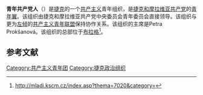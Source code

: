 {{Infobox political youth organization
 | name           = Young Communists
 | native_name    = Mladí komunisté
 | colorcode      = {{party color|Communist Party of Bohemia and Moravia}}
 | logo           = 
 | chairman       = Petra Prokšanová
 | founded        = 
 | ideology       = [[共产主义|共产主义]]<br>[[社会主义|社会主义]]
 | headquarters   = [[布拉格|布拉格]]
 | mother party   = [[捷克和摩拉维亚共产党|捷克和摩拉维亚共产党]]
 | international  = 
 | regional1_type = 
 | regional1_name = 
 | national       = 
 | website        = http://mladi.kscm.cz
}}
'''青年共产党人'''（{{lang-cs|Mladí komunisté}}）是[[捷克|捷克]]的一个[[共产主义|共产主义]]青年组织，是[[捷克和摩拉维亚共产党|捷克和摩拉维亚共产党]]的[[青年翼|青年翼]]。该组织由捷克和摩拉维亚共产党中央委员会青年委员会直接领导。该组织与更为[[左翼|左倾]]的[[共产主义青年联盟_(捷克)|共产主义青年联盟]]保持协作关系。该组织的主席是Petra Prokšanová。该组织的总部位于[[布拉格|布拉格]]<ref>http://mladi.kscm.cz/index.asp?thema=7020&category=</ref>。

== 参考文献 ==
{{reflist}}

[[Category:共产主义青年团|Category:共产主义青年团]]
[[Category:捷克政治组织|Category:捷克政治组织]]